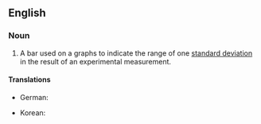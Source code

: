 ==English==

===Noun===
{{en-noun|head=[[error]] [[bar]]}}

# {{context|sciences|lang=en}} A bar used on a graphs to indicate the range of one [[standard deviation]] in the result of an experimental measurement.

====Translations====
{{trans-top|bar denoting one standard deviation}}
* German: {{t|de|Fehlerbalken|m}}
{{trans-mid}}
* Korean: {{t|ko|오차막대|tr=ochamakdae}}
{{trans-bottom}}